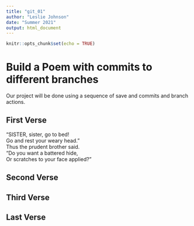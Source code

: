 ```yaml
---
title: "git_01"
author: "Leslie Johnson"
date: "Summer 2021"
output: html_document
---
```


```r
knitr::opts_chunk$set(echo = TRUE)
```
# Build a Poem with commits to different branches
Our project will be done using a sequence of save and commits and branch actions.
<!-- Do not modify or change any text in "!--" bracketed areas such as this --- these are instructions to
you, if you change any of this the git program will notice it and compromise your git merging strategy !-->

## First Verse 
<!--Put the first five lines of a poem by Lewis Carrol in this section!-->  
“SISTER, sister, go to bed!                
Go and rest your weary head.”                
Thus the prudent brother said.                
“Do you want a battered hide,                
Or scratches to your face applied?”                

## Second Verse
<!--Put the first five lines of a poem by Robert Frost here!-->



## Third Verse
<!--Put the first two verses of The Walrus and the Carpenter here!-->

## Last Verse
<!--Put a short poem of your choice 8-20 lines,here!-->
